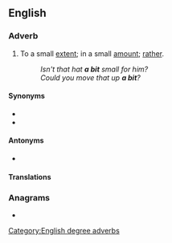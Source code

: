 {{also|abit}}
==English==

===Adverb===
{{en-adv|-}}

# To a small [[extent]]; in a small [[amount]]; [[rather]].
#: ''Isn't that hat '''a bit''' small for him?''
#: ''Could you move that up '''a bit'''?''

====Synonyms====
* {{l|en|a little}}
* {{l|en|a little bit}}

====Antonyms====
* {{l|en|a lot}}

====Translations====
{{trans-see|a little}}

===Anagrams===
* {{l|en|bait}}

[[Category:English degree adverbs]]